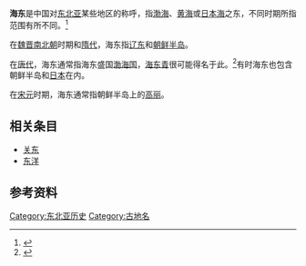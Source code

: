 {{Distinguish|海东市|海东镇}}
'''海东'''是中国对[[东北亚|东北亚]]某些地区的称呼，指[[渤海|渤海]]、[[黄海|黄海]]或[[日本海|日本海]]之东，不同时期所指范围有所不同。<ref>{{Cite journal|title=从“海东盛国”到“辽东盛国”：隋唐至宋元地理观演变之一例|author=胡梧挺|journal=黑龙江史志|issue=21|year=2014|pages=144–145}}</ref>

在[[魏晋南北朝|魏晋南北朝]]时期和[[隋代|隋代]]，海东指[[辽东|辽东]]和[[朝鲜半岛|朝鲜半岛]]。

在[[唐代|唐代]]，海东通常指海东盛国[[渤海国|渤海国]]，[[海东青|海东青]]很可能得名于此。<ref>{{Cite journal|title=“海东青”之“海东”辨疑|author=聂传平|url=http://sscp.cssn.cn/xkpd/zm_20150/202003/t20200312_5099981.html|date=2020-03-12|journal=中国社会科学报|issue=1884|doi=10.28131/n.cnki.ncshk.2020.000565|access-date=2021-05-12|archive-date=2021-05-13|archive-url=https://web.archive.org/web/20210513042614/http://sscp.cssn.cn/xkpd/zm_20150/202003/t20200312_5099981.html|dead-url=no}}</ref>有时海东也包含朝鲜半岛和[[日本|日本]]在内。

在[[辽宋夏金元|宋元]]时期，海东通常指朝鲜半岛上的[[高丽|高丽]]。

== 相关条目 ==
* [[关东|关东]]
* [[东洋|东洋]]

== 参考资料 ==
{{Reflist}}

[[Category:东北亚历史|Category:东北亚历史]]
[[Category:古地名|Category:古地名]]